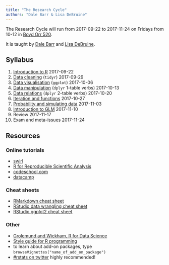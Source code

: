 ```yaml
---
title: "The Research Cycle"
authors: "Dale Barr & Lisa DeBruine"
---
```


The Research Cycle will run from 2017-09-22 to 2017-11-24 on Fridays from 10-12 in 
[Boyd Orr 520](https://www.google.com/maps/d/viewer?mid=1Zdd1zxeex09Awbz3t1Mm4KEvxKI&hl=en&ll=55.87327%2C-4.292779&z=17).

It is taught by [Dale Barr](http://talklab.psy.gla.ac.uk/) and [Lisa DeBruine](http://facelab.org/debruine).

## Syllabus

1. [Introduction to R](01_intro.html) 2017-09-22
2. [Data cleaning](02_tidy.html) (`tidyr`) 2017-09-29
3. [Data visualisation](03_ggplot.html) (`ggplot`) 2017-10-06
4. [Data manipulation](04_dplyr.html) (`dplyr` 1-table verbs) 2017-10-13
5. [Data relations](05_joins.html) (`dplyr` 2-table verbs) 2017-10-20
6. [Iteration and functions](06_functions.html) 2017-10-27
7. [Probability and simulating data](07_simulation.html) 2017-11-03
8. [Introduction to GLM](08_glm.html) 2017-11-10
9. Review 2017-11-17
10. Exam and meta-issues 2017-11-24

## Resources

### Online tutorials

- [swirl](http://swirlstats.com)
- [R for Reproducible Scientific Analysis](http://swcarpentry.github.io/r-novice-gapminder/)
- [codeschool.com](http://tryr.codeschool.com)
- [datacamp](https://www.datacamp.com/courses/free-introduction-to-r)

### Cheat sheets

- [RMarkdown cheat sheet](http://www.rstudio.com/wp-content/uploads/2015/02/rmarkdown-cheatsheet.pdf)
- [RStudio data wrangling cheat sheet](https://www.rstudio.com/wp-content/uploads/2015/02/data-wrangling-cheatsheet.pdf)
- [RStudio ggplot2 cheat sheet](http://www.rstudio.com/wp-content/uploads/2015/12/ggplot2-cheatsheet-2.0.pdf)

### Other

- [Grolemund and Wickham, R for Data Science](http://r4ds.had.co.nz)
- [Style guide for R programming](http://style.tidyverse.org)
- to learn about add-on packages, type `browseVignettes("name_of_add_on_package")`
- [#rstats on twitter](https://twitter.com/search?q=%2523rstats) highly recommended!
